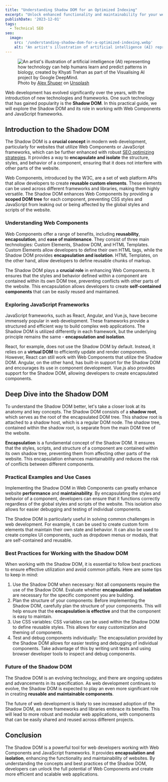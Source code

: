 ```yaml
---
title: "Understanding Shadow DOM for an Optimized Indexing"
excerpt: "Unlock enhanced functionality and maintainability for your website using Shadow DOM, ensuring optimized indexing and superior performance."
publishDate: '2023-12-01'
tags:
  - Technical SEO
seo:
  image:
    src: '/understanding-shadow-dom-for-a-optimized-indexing.webp'
    alt: "An artist's illustration of artificial intelligence (AI) representing how technology can help humans learn and predict patterns in biology, created by Khyati Trehan as part of the Visualising AI project by Google DeepMind."
---
```


<figure>
  <Image 
    id="cover-img" 
    src={coverImage} 
    alt="An artist's illustration of artificial intelligence (AI) representing how technology can help humans learn and predict patterns in biology, created by Khyati Trehan as part of the Visualising AI project by Google DeepMind." 
    loading="eager" 
    priority={true} 
  />
  <figcaption>Photo by <a href="https://unsplash.com/@alexshuperart?utm_content=creditCopyText&amp;utm_medium=referral&amp;utm_source=unsplash">Alex Shuper</a> on <a href="https://unsplash.com/photos/a-picture-of-a-woman-with-a-dumbbell-in-her-hand-l2nJZnXxkx4?utm_content=creditCopyText&amp;utm_medium=referral&amp;utm_source=unsplash">Unsplash</a></figcaption>
</figure>

Web development has evolved significantly over the years, with the introduction of new technologies and frameworks. One such technology that has gained popularity is the **Shadow DOM**. In this practical guide, we will explore the Shadow DOM and its role in working with Web Components and JavaScript frameworks.

## Introduction to the Shadow DOM

The Shadow DOM is a **crucial concept** in modern web development, particularly for websites that utilize Web Components or JavaScript frameworks, which can be further enhanced with robust [SEO optimizing strategies](https://www.serp-secrets.com/blog/essential-tools-for-seo-optimizing/). It provides a way to **encapsulate and isolate** the structure, styles, and behavior of a component, ensuring that it does not interfere with other parts of the website.

Web Components, introduced by the W3C, are a set of web platform APIs that allow developers to create **reusable custom elements**. These elements can be used across different frameworks and libraries, making them highly versatile. The Shadow DOM enhances Web Components by providing a **scoped DOM tree** for each component, preventing CSS styles and JavaScript from leaking out or being affected by the global styles and scripts of the website.

### Understanding Web Components

Web Components offer a range of benefits, including **reusability**, **encapsulation**, and **ease of maintenance**. They consist of three main technologies: Custom Elements, Shadow DOM, and HTML Templates. Custom Elements allow developers to define their own HTML tags, while the Shadow DOM provides **encapsulation and isolation**. HTML Templates, on the other hand, allow developers to define reusable chunks of markup.

The Shadow DOM plays a **crucial role** in enhancing Web Components. It ensures that the styles and behavior defined within a component are contained within its own DOM tree, preventing conflicts with other parts of the website. This encapsulation allows developers to create **self-contained components** that can be easily reused and maintained.

### Exploring JavaScript Frameworks

JavaScript frameworks, such as React, Angular, and Vue.js, have become immensely popular in web development. These frameworks provide a structured and efficient way to build complex web applications. The Shadow DOM is utilized differently in each framework, but the underlying principle remains the same - **encapsulation and isolation**.

React, for example, does not use the Shadow DOM by default. Instead, it relies on a **virtual DOM** to efficiently update and render components. However, React can still work with Web Components that utilize the Shadow DOM. Angular, on the other hand, has built-in support for the Shadow DOM and encourages its use in component development. Vue.js also provides support for the Shadow DOM, allowing developers to create encapsulated components.

## Deep Dive into the Shadow DOM

To understand the Shadow DOM better, let's take a closer look at its anatomy and key concepts. The Shadow DOM consists of a **shadow root**, which serves as the root of the encapsulated DOM tree. This shadow root is attached to a shadow host, which is a regular DOM node. The shadow tree, contained within the shadow root, is separate from the main DOM tree of the website.

**Encapsulation** is a fundamental concept of the Shadow DOM. It ensures that the styles, scripts, and structure of a component are contained within its own shadow tree, preventing them from affecting other parts of the website. This encapsulation enhances maintainability and reduces the risk of conflicts between different components.

### Practical Examples and Use Cases

Implementing the Shadow DOM in Web Components can greatly enhance website **performance** and **maintainability**. By encapsulating the styles and behavior of a component, developers can ensure that it functions correctly regardless of the global styles and scripts of the website. This isolation also allows for easier debugging and testing of individual components.

The Shadow DOM is particularly useful in solving common challenges in web development. For example, it can be used to create custom form elements that maintain their own state and behavior. It can also be used to create complex UI components, such as dropdown menus or modals, that are self-contained and reusable.

### Best Practices for Working with the Shadow DOM

When working with the Shadow DOM, it is essential to follow best practices to ensure effective utilization and avoid common pitfalls. Here are some tips to keep in mind:

1. Use the Shadow DOM when necessary: Not all components require the use of the Shadow DOM. Evaluate whether **encapsulation and isolation** are necessary for the specific component you are building.
2. Plan the structure of your components: Before implementing the Shadow DOM, carefully plan the structure of your components. This will help ensure that the **encapsulation is effective** and that the component is easy to maintain.
3. Use CSS variables: CSS variables can be used within the Shadow DOM to define reusable styles. This allows for easy customization and theming of components.
4. Test and debug components individually: The encapsulation provided by the Shadow DOM allows for easier testing and debugging of individual components. Take advantage of this by writing unit tests and using browser developer tools to inspect and debug components.

### Future of the **Shadow DOM**

The Shadow DOM is an evolving technology, and there are ongoing updates and advancements in its specification. As web development continues to evolve, the Shadow DOM is expected to play an even more significant role in creating **reusable and maintainable components**.

The future of web development is likely to see increased adoption of the Shadow DOM, as more frameworks and libraries embrace its benefits. This will lead to more robust and modular web applications, with components that can be easily shared and reused across different projects.

## Conclusion

The Shadow DOM is a powerful tool for web developers working with Web Components and JavaScript frameworks. It provides **encapsulation and isolation**, enhancing the functionality and maintainability of websites. By understanding the concepts and best practices of the Shadow DOM, developers can unlock the full potential of Web Components and create more efficient and scalable web applications.
